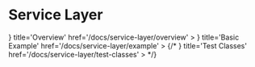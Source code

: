 # Service Layer


<Cards num={2}>
  <Card
    icon={
      <svg
        xmlns='http://www.w3.org/2000/svg'
        className='w-6 h-6'
        viewBox='0 0 24 24'
        strokeWidth={2}
        stroke='currentColor'
        fill='none'
        strokeLinecap='round'
        strokeLinejoin='round'
      >
        <path stroke='none' d='M0 0h24v24H0z' fill='none'></path>
        <path d='M9 6l6 6l-6 6'></path>
      </svg>
    }
    title='Overview'
    href='/docs/service-layer/overview'
  ></Card>
  <Card
    icon={
      <svg
        xmlns='http://www.w3.org/2000/svg'
        className='w-6 h-6'
        viewBox='0 0 24 24'
        strokeWidth={2}
        stroke='currentColor'
        fill='none'
        strokeLinecap='round'
        strokeLinejoin='round'
      >
        <path stroke='none' d='M0 0h24v24H0z' fill='none'></path>
        <path d='M4 20h4l10.5 -10.5a1.5 1.5 0 0 0 -4 -4l-10.5 10.5v4'></path>
        <path d='M13.5 6.5l4 4'></path>
      </svg>
    }
    title='Basic Example'
    href='/docs/service-layer/example'
  ></Card>
  {/* <Card
    icon={
      <svg
        xmlns='http://www.w3.org/2000/svg'
        className='w-6 h-6'
        viewBox='0 0 24 24'
        strokeWidth={2}
        stroke='currentColor'
        fill='none'
        strokeLinecap='round'
        strokeLinejoin='round'
      >
        <path stroke='none' d='M0 0h24v24H0z' fill='none'></path>
        <path d='M20 8.04l-12.122 12.124a2.857 2.857 0 1 1 -4.041 -4.04l12.122 -12.124'></path>
        <path d='M7 13h8'></path>
        <path d='M19 15l1.5 1.6a2 2 0 1 1 -3 0l1.5 -1.6z'></path>
        <path d='M15 3l6 6'></path>
      </svg>
    }
    title='Test Classes'
    href='/docs/service-layer/test-classes'
  ></Card> */}
</Cards>

